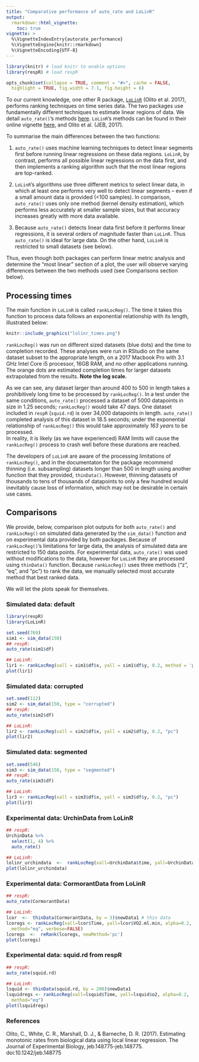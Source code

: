 ```yaml
---
title: "Comparative performance of auto_rate and LoLinR"
output:
  rmarkdown::html_vignette:
    toc: true
vignette: >
  %\VignetteIndexEntry{autorate_performance}
  %\VignetteEngine{knitr::rmarkdown}
  %\VignetteEncoding{UTF-8}
---
```


```r
library(knitr) # load knitr to enable options
library(respR) # load respR

opts_chunk$set(collapse = TRUE, comment = "#>", cache = FALSE,
  highlight = TRUE, fig.width = 7.1, fig.height = 6)
```

<!-- In this vignette we compare `auto_rate()` to a different method for detecting linear regions in time series data. -->

To our current knowledge, one other R package, [`LoLinR`](https://colin-olito.github.io/LoLinR/vignettes/LoLinR.html) (Olito et al. 2017), performs ranking techniques on time series data.
<!-- This is similar to `respR`'s `auto_rate()` function which contains a method (`method = "linear"`) to detect linear regions. -->
The two packages use fundamentally different techniques to estimate linear regions of data.
We detail `auto_rate()`'s methods [here](https://januarharianto.github.io/respR/articles/auto_rate.html). 
`LoLinR`'s methods can be found in their online vignette [here](https://colin-olito.github.io/LoLinR/vignettes/LoLinR.html), and Olito et al. (JEB, 2017). 

To summarise the main differences between the two functions:

<!-- LoLinR is designed to be able to do this on any time series datasets, not just respirometry data.  -->
<!-- However, the same is true of `auto_rate()`; while `respR` has a focus as an end-to-end solution for processing and analysing respirometry experiments, `auto_rate()` can similarly be used on any data.  -->

<!-- The two methods use fundamentally different techniques to detect linear regions of data; we detail `auto_rate()` methods [here](https://januarharianto.github.io/respR/articles/auto_rate.html). `LoLinR` methods can be found in `LoLinR`'s online vignette [here](https://github.com/colin-olito/LoLinR), and Olito et al. (JEB, 2017). To summarise the main differences: -->

1. `auto_rate()` uses machine learning techniques to detect linear segments first before running linear regressions on these data regions. `LoLinR`, by contrast, performs all possible linear regressions on the data first, and then implements a ranking algorithm such that the most linear regions are top-ranked. 

2. `LoLinR`'s algorithms use three different metrics to select linear data, in which at least one performs very well to detect linear segments -- even if a small amount data is provided (<100 samples). In comparison, `auto_rate()` uses only one method  (kernel density estimation), which performs less accurately at smaller sample sizes, but that accuracy increases greatly with more data available.

<!-- 3. `auto_rate()` is several orders of magnitude faster, even as it performs hundreds to thousands of rolling regressions at a time. It is a better option for large data, while LoLinR might be the function of choice for smaller datasets since its speed decreases *exponentially* as data gets bigger.  -->

3. Because `auto_rate()` detects linear data first before it performs linear regressions, it is several orders of magnitude faster than `LoLinR`. Thus `auto_rate()` is ideal for large data. On the other hand, `LoLinR` is restricted to small datasets (see below). 

Thus, even though both packages can perform linear metric analysis and determine the "most linear" section of a plot, the user will observe varying differences between the two methods used (see Comparisons section below).

## Processing times

The main function in `LoLinR` is called `rankLocReg()`. 
The time it takes this function to process data follows an exponential relationship with its length, illustrated below:

```r
knitr::include_graphics("lolinr_times.png")
```

`rankLocReg()` was run on different sized datasets (blue dots) and the time to completion recorded. 
These analyses were run in RStudio on the same dataset subset to the appropriate length, on a 2017 Macbook Pro with 3.1 GHz Intel Core i5 processor, 16GB RAM, and no other applications running. 
The orange dots are estimated completion times for larger datasets extrapolated from the results. 
**Note the log scale.**



As we can see, any dataset larger than around 400 to 500 in length takes a prohibitively long time to be processed by `rankLocReg()`. 
In a test under the same conditions, `auto_rate()` processed a dataset of 5000 datapoints in size in 1.25 seconds; `rankLocReg()` would take 47 days. 
One dataset included in `respR` (`squid.rd`) is over 34,000 datapoints in length. `auto_rate()` completed analysis of this dataset in 18.5 seconds; under the exponential relationship of `rankLocReg()` this would take approximately *163 years* to be processed.  
In reality, it is likely (as we have experienced) RAM limits will cause the `rankLocReg()` process to crash well before these durations are reached. 

<!-- Therefore, it is clear `rankLocReg()` is not a practical solution for analysis of data more than a few hundred datapoints long.  -->
The developers of `LoLinR` are aware of the processing limitations of `rankLocReg()`, and in the documentaton for the package recommend thinning (i.e. subsampling) datasets longer than 500 in length using another function that they provided, `thinData()`.
<!-- However, thinning datasets of thousands to tens of thousands of datapoints to only a few hundred would inevitably cause loss of information and is not an acceptable solution.  -->
However, thinning datasets of thousands to tens of thousands of datapoints to only a few hundred would inevitably cause loss of information, which may not be desirable in certain use cases.

## Comparisons

We provide, below, comparison plot outputs for both `auto_rate()` and `rankLocReg()` on simulated data generated by the `sim_data()` function and on experimental data provided by both packages.
Because of `rankLocReg()`'s limitations for large data, the analysis of simulated data are restricted to 150 data points. 
For experimental data, `auto_rate()` was used without modifications to the data, however for `LoLinR` they are processed using `thinData()` function. 
Because `rankLocReg()` uses three methods ("z", "eq", and "pc") to rank the data, we manually selected most accurate method that best ranked data.

We will let the plots speak for themselves.


### Simulated data: default

```r
library(respR)
library(LoLinR)
```

```r
set.seed(769)
sim1 <- sim_data(150)
## respR:
auto_rate(sim1$df)
```

```r
## LoLinR:
lir1 <- rankLocReg(xall = sim1$df$x, yall = sim1$df$y, 0.2, method = 'pc')
plot(lir1)
```

### Simulated data: corrupted

```r
set.seed(112)
sim2 <- sim_data(150, type = "corrupted")
## respR:
auto_rate(sim2$df)
```

```r
## LoLinR:
lir2 <- rankLocReg(xall = sim2$df$x, yall = sim2$df$y, 0.2, "pc")
plot(lir2)
```

### Simulated data: segmented

```r
set.seed(546)
sim3 <- sim_data(150, type = "segmented")
## respR:
auto_rate(sim3$df)
```

```r
## LoLinR:
lir3 <- rankLocReg(xall = sim3$df$x, yall = sim3$df$y, 0.2, "pc")
plot(lir3)
```

### Experimental data: UrchinData from LoLinR


```r
## respR:
UrchinData %>%
  select(1, 4) %>%
  auto_rate()
```


```r
## LoLinR:
lolinr_urchindata  <-  rankLocReg(xall=UrchinData$time, yall=UrchinData$D, alpha=0.2, method="z")
plot(lolinr_urchindata)
```


### Experimental data: CormorantData from LoLinR

```r
## respR:
auto_rate(CormorantData)
```

```r
## LoLinR:
lcor  <-  thinData(CormorantData, by = 3)$newData1 # thin data
lcoregs <- rankLocReg(xall=lcor$Time, yall=lcor$VO2.ml.min, alpha=0.2, 
  method="eq", verbose=FALSE)
lcoregs  <-  reRank(lcoregs, newMethod='pc')
plot(lcoregs)
```

### Experimental data: squid.rd from respR

```r
## respR:
auto_rate(squid.rd)
```

```r
## LoLinR:
lsquid <- thinData(squid.rd, by = 200)$newData1
lsquidregs <- rankLocReg(xall=lsquid$Time, yall=lsquid$o2, alpha=0.2, 
  method="eq")
plot(lsquidregs)
```

### References

Olito, C., White, C. R., Marshall, D. J., & Barneche, D. R. (2017). Estimating monotonic rates from biological data using local linear regression. The Journal of Experimental Biology, jeb.148775-jeb.148775. doi:10.1242/jeb.148775
